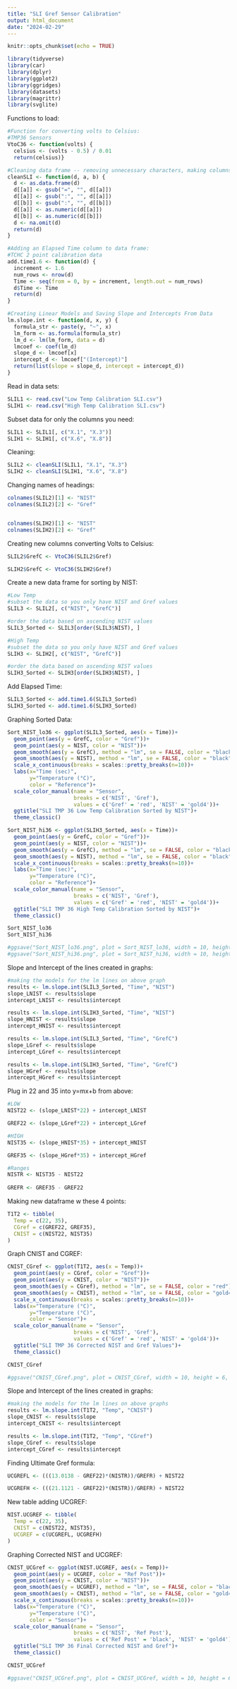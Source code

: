 ```yaml
---
title: "SLI Gref Sensor Calibration"
output: html_document
date: "2024-02-29"
---
```


```r
knitr::opts_chunk$set(echo = TRUE)
```

```r

library(tidyverse)
library(car)
library(dplyr)
library(ggplot2)
library(ggridges)
library(datasets)
library(magrittr)
library(svglite)

```

Functions to load:
```r
#Function for converting volts to Celsius:
#TMP36 Sensors
VtoC36 <- function(volts) {
  celsius <- (volts - 0.5) / 0.01
  return(celsius)}

#Cleaning data frame -- removing unnecessary characters, making columns numeric, and removing all NA's
cleanSLI <- function(d, a, b) {
  d <- as.data.frame(d)
  d[[a]] <- gsub("=", "", d[[a]])
  d[[a]] <- gsub(":", "", d[[a]])
  d[[b]] <- gsub(":", "", d[[b]])
  d[[a]] <- as.numeric(d[[a]])
  d[[b]] <- as.numeric(d[[b]])
  d <- na.omit(d)
  return(d)
}

#Adding an Elapsed Time column to data frame:
#TCHC 2 point calibration data 
add.time1.6 <- function(d) {
  increment <- 1.6
  num_rows <- nrow(d)
  Time <- seq(from = 0, by = increment, length.out = num_rows)
  d$Time <- Time
  return(d)
}

#Creating Linear Models and Saving Slope and Intercepts From Data
lm.slope.int <- function(d, x, y) {
  formula_str <- paste(y, "~", x)
  lm_form <- as.formula(formula_str)
  lm_d <- lm(lm_form, data = d)
  lmcoef <- coef(lm_d)
  slope_d <- lmcoef[x]
  intercept_d <- lmcoef["(Intercept)"]
  return(list(slope = slope_d, intercept = intercept_d))
}

```

Read in data sets:
```r

SLIL1 <- read.csv("Low Temp Calibration SLI.csv")
SLIH1 <- read.csv("High Temp Calibration SLI.csv")

```

Subset data for only the columns you need:
```r

SLIL1 <- SLIL1[, c("X.1", "X.3")]
SLIH1 <- SLIH1[, c("X.6", "X.8")] 

```

Cleaning:
```r

SLIL2 <- cleanSLI(SLIL1, "X.1", "X.3")
SLIH2 <- cleanSLI(SLIH1, "X.6", "X.8")

```


Changing names of headings:
```r

colnames(SLIL2)[1] <- "NIST"
colnames(SLIL2)[2] <- "Gref"


colnames(SLIH2)[1] <- "NIST"
colnames(SLIH2)[2] <- "Gref"

```

Creating new columns converting Volts to Celsius:
```r

SLIL2$GrefC <- VtoC36(SLIL2$Gref)

SLIH2$GrefC <- VtoC36(SLIH2$Gref)

```

Create a new data frame for sorting by NIST:
```r

#Low Temp
#subset the data so you only have NIST and Gref values 
SLIL3 <- SLIL2[, c("NIST", "GrefC")]

#order the data based on ascending NIST values
SLIL3_Sorted <- SLIL3[order(SLIL3$NIST), ]

#High Temp
#subset the data so you only have NIST and Gref values 
SLIH3 <- SLIH2[, c("NIST", "GrefC")]

#order the data based on ascending NIST values
SLIH3_Sorted <- SLIH3[order(SLIH3$NIST), ]

```

Add Elapsed Time:
```r

SLIL3_Sorted <- add.time1.6(SLIL3_Sorted)
SLIH3_Sorted <- add.time1.6(SLIH3_Sorted)
```

Graphing Sorted Data:
```r
Sort_NIST_lo36 <- ggplot(SLIL3_Sorted, aes(x = Time))+
  geom_point(aes(y = GrefC, color = "Gref"))+
  geom_point(aes(y = NIST, color = "NIST"))+
  geom_smooth(aes(y = GrefC), method = "lm", se = FALSE, color = "black")+
  geom_smooth(aes(y = NIST), method = "lm", se = FALSE, color = "black")+
  scale_x_continuous(breaks = scales::pretty_breaks(n=10))+
  labs(x="Time (sec)", 
       y="Temperature (°C)",
       color = "Reference")+
  scale_color_manual(name = "Sensor",
                     breaks = c('NIST', 'Gref'),
                     values = c('Gref' = 'red', 'NIST' = 'gold4'))+ 
  ggtitle("SLI TMP 36 Low Temp Calibration Sorted by NIST")+
  theme_classic()

Sort_NIST_hi36 <- ggplot(SLIH3_Sorted, aes(x = Time))+
  geom_point(aes(y = GrefC, color = "Gref"))+
  geom_point(aes(y = NIST, color = "NIST"))+
  geom_smooth(aes(y = GrefC), method = "lm", se = FALSE, color = "black")+
  geom_smooth(aes(y = NIST), method = "lm", se = FALSE, color = "black")+
  scale_x_continuous(breaks = scales::pretty_breaks(n=10))+
  labs(x="Time (sec)", 
       y="Temperature (°C)",
       color = "Reference")+
  scale_color_manual(name = "Sensor",
                     breaks = c('NIST', 'Gref'),
                     values = c('Gref' = 'red', 'NIST' = 'gold4'))+ 
  ggtitle("SLI TMP 36 High Temp Calibration Sorted by NIST")+
  theme_classic()

Sort_NIST_lo36
Sort_NIST_hi36

#ggsave("Sort_NIST_lo36.png", plot = Sort_NIST_lo36, width = 10, height = 6, dpi = 300)
#ggsave("Sort_NIST_hi36.png", plot = Sort_NIST_hi36, width = 10, height = 6, dpi = 300)
```


Slope and Intercept of the lines created in graphs:
```r

#making the models for the lm lines on above graph
results <- lm.slope.int(SLIL3_Sorted, "Time", "NIST")
slope_LNIST <- results$slope
intercept_LNIST <- results$intercept

results <- lm.slope.int(SLIH3_Sorted, "Time", "NIST")
slope_HNIST <- results$slope
intercept_HNIST <- results$intercept

results <- lm.slope.int(SLIL3_Sorted, "Time", "GrefC")
slope_LGref <- results$slope
intercept_LGref <- results$intercept

results <- lm.slope.int(SLIH3_Sorted, "Time", "GrefC")
slope_HGref <- results$slope
intercept_HGref <- results$intercept

```

Plug in 22 and 35 into y=mx+b from above:
```r
#LOW
NIST22 <- (slope_LNIST*22) + intercept_LNIST

GREF22 <- (slope_LGref*22) + intercept_LGref

#HIGH
NIST35 <- (slope_HNIST*35) + intercept_HNIST

GREF35 <- (slope_HGref*35) + intercept_HGref

#Ranges
NISTR <- NIST35 - NIST22
  
GREFR <- GREF35 - GREF22

```


Making new dataframe w these 4 points:
```r
T1T2 <- tibble(
  Temp = c(22, 35),
  CGref = c(GREF22, GREF35),
  CNIST = c(NIST22, NIST35)
)
```

Graph CNIST and CGREF:
```r
CNIST_CGref <- ggplot(T1T2, aes(x = Temp))+
  geom_point(aes(y = CGref, color = "Gref"))+
  geom_point(aes(y = CNIST, color = "NIST"))+
  geom_smooth(aes(y = CGref), method = "lm", se = FALSE, color = "red")+
  geom_smooth(aes(y = CNIST), method = "lm", se = FALSE, color = "gold4")+
  scale_x_continuous(breaks = scales::pretty_breaks(n=10))+
  labs(x="Temperature (°C)", 
       y="Temperature (°C)",
       color = "Sensor")+
  scale_color_manual(name = "Sensor",
                     breaks = c('NIST', 'Gref'),
                     values = c('Gref' = 'red', 'NIST' = 'gold4'))+ 
  ggtitle("SLI TMP 36 Corrected NIST and Gref Values")+
  theme_classic()

CNIST_CGref

#ggsave("CNIST_CGref.png", plot = CNIST_CGref, width = 10, height = 6, dpi = 300)

```
Slope and Intercept of the lines created in graphs:
```r

#making the models for the lm lines on above graphs
results <- lm.slope.int(T1T2, "Temp", "CNIST")
slope_CNIST <- results$slope
intercept_CNIST <- results$intercept

results <- lm.slope.int(T1T2, "Temp", "CGref")
slope_CGref <- results$slope
intercept_CGref <- results$intercept

```


Finding Ultimate Gref formula:
```r

UCGREFL <- (((13.0138 - GREF22)*(NISTR))/GREFR) + NIST22

UCGREFH <- (((21.1121 - GREF22)*(NISTR))/GREFR) + NIST22

```

New table adding UCGREF:
```r

NIST.UCGREF <- tibble(
  Temp = c(22, 35),
  CNIST = c(NIST22, NIST35),
  UCGREF = c(UCGREFL, UCGREFH)
)

```

Graphing Corrected NIST and UCGREF:
```r

CNIST_UCGref <- ggplot(NIST.UCGREF, aes(x = Temp))+
  geom_point(aes(y = UCGREF, color = "Ref Post"))+
  geom_point(aes(y = CNIST, color = "NIST"))+
  geom_smooth(aes(y = UCGREF), method = "lm", se = FALSE, color = "black")+
  geom_smooth(aes(y = CNIST), method = "lm", se = FALSE, color = "gold4")+
  scale_x_continuous(breaks = scales::pretty_breaks(n=10))+
  labs(x="Temperature (°C)", 
       y="Temperature (°C)",
       color = "Sensor")+
  scale_color_manual(name = "Sensor",
                     breaks = c('NIST', 'Ref Post'),
                     values = c('Ref Post' = 'black', 'NIST' = 'gold4'))+ 
  ggtitle("SLI TMP 36 Final Corrected NIST and Gref")+
  theme_classic()

CNIST_UCGref

#ggsave("CNIST_UCGref.png", plot = CNIST_UCGref, width = 10, height = 6, dpi = 300)
```
